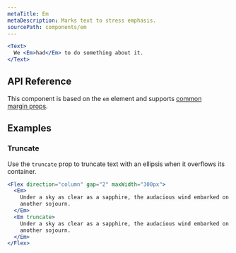 ```yaml
---
metaTitle: Em
metaDescription: Marks text to stress emphasis.
sourcePath: components/em
---
```


```jsx live=true
<Text>
  We <Em>had</Em> to do something about it.
</Text>
```

## API Reference

This component is based on the `em` element and supports [common margin props](/themes/docs/overview/layout#margin-props).

<ThemesPropsTable defs="emPropDefs" />

## Examples

### Truncate

Use the `truncate` prop to truncate text with an ellipsis when it overflows its container.

```jsx live=true line=6
<Flex direction="column" gap="2" maxWidth="300px">
  <Em>
    Under a sky as clear as a sapphire, the audacious wind embarked on yet
    another sojourn.
  </Em>
  <Em truncate>
    Under a sky as clear as a sapphire, the audacious wind embarked on yet
    another sojourn.
  </Em>
</Flex>
```
